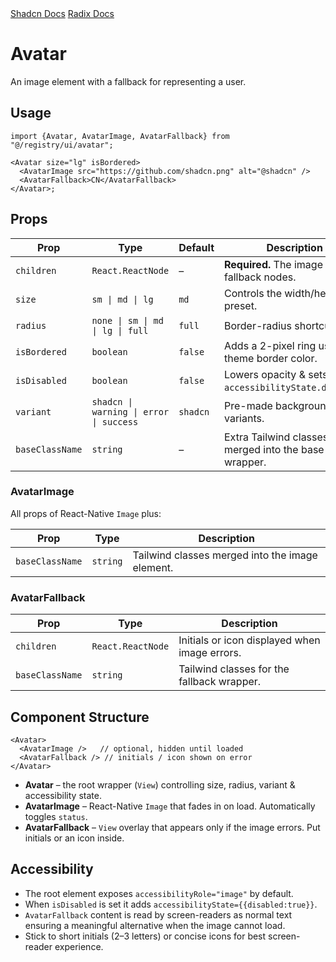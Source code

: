 
<div style={{display: "flex", flexDirection: "row", gap: "2rem"}}>
  <a
    href={`${process.env.STORYBOOK_URL}/?path=/story/avatar--default&globals=backgrounds.value:light`}
  >
    <StorybookIcon color="#FE4785" width={25} height={25} />
  </a>
  <a href="https://github.com/moveinready-casa/shadcn-native/blob/3-create-components/registry/ui/avatar.tsx">
    <GithubIcon width={25} height={25} />
  </a>
  <a href="https://ui.shadcn.com/docs/components/avatar">Shadcn Docs</a>
  <a href="https://www.radix-ui.com/primitives/docs/components/avatar">
    Radix Docs
  </a>
</div>

# Avatar

An image element with a fallback for representing a user.

<Preview component="avatar" />

## Usage

```tsx
import {Avatar, AvatarImage, AvatarFallback} from "@/registry/ui/avatar";

<Avatar size="lg" isBordered>
  <AvatarImage src="https://github.com/shadcn.png" alt="@shadcn" />
  <AvatarFallback>CN</AvatarFallback>
</Avatar>;
```

## Props

| Prop            | Type                                    | Default  | Description                                          |
| --------------- | --------------------------------------- | -------- | ---------------------------------------------------- |
| `children`      | `React.ReactNode`                       | –        | **Required.** The image and fallback nodes.          |
| `size`          | `sm \| md \| lg`                        | `md`     | Controls the width/height preset.                    |
| `radius`        | `none \| sm \| md \| lg \| full`        | `full`   | Border-radius shortcut.                              |
| `isBordered`    | `boolean`                               | `false`  | Adds a 2-pixel ring using theme border color.        |
| `isDisabled`    | `boolean`                               | `false`  | Lowers opacity & sets `accessibilityState.disabled`. |
| `variant`       | `shadcn \| warning \| error \| success` | `shadcn` | Pre-made background colour variants.                 |
| `baseClassName` | `string`                                | –        | Extra Tailwind classes merged into the base wrapper. |

### AvatarImage

All props of React-Native `Image` plus:

| Prop            | Type     | Description                                     |
| --------------- | -------- | ----------------------------------------------- |
| `baseClassName` | `string` | Tailwind classes merged into the image element. |

### AvatarFallback

| Prop            | Type              | Description                                   |
| --------------- | ----------------- | --------------------------------------------- |
| `children`      | `React.ReactNode` | Initials or icon displayed when image errors. |
| `baseClassName` | `string`          | Tailwind classes for the fallback wrapper.    |

## Component Structure

```
<Avatar>
  <AvatarImage />   // optional, hidden until loaded
  <AvatarFallback /> // initials / icon shown on error
</Avatar>
```

- **Avatar** – the root wrapper (`View`) controlling size, radius, variant & accessibility state.
- **AvatarImage** – React-Native `Image` that fades in on load. Automatically toggles `status`.
- **AvatarFallback** – `View` overlay that appears only if the image errors. Put initials or an icon inside.

## Accessibility

- The root element exposes `accessibilityRole="image"` by default.
- When `isDisabled` is set it adds `accessibilityState={{disabled:true}}`.
- `AvatarFallback` content is read by screen-readers as normal text ensuring a meaningful alternative when the image cannot load.
- Stick to short initials (2–3 letters) or concise icons for best screen-reader experience.

